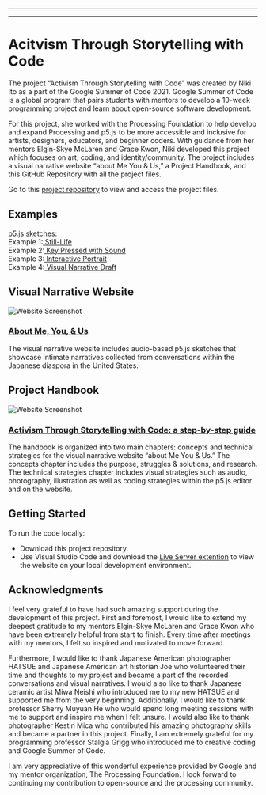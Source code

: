 
---

---
# Acitvism Through Storytelling with Code
The project “Activism Through Storytelling with Code” was created by Niki Ito as a part of the Google Summer of Code 2021. Google Summer of Code is a global program that pairs students with mentors to develop a 10-week programming project and learn about open-source software development.

For this project, she worked with the Processing Foundation to help develop and expand Processing and p5.js to be more accessible and inclusive for artists, designers, educators, and beginner coders. With guidance from her mentors Elgin-Skye McLaren and Grace Kwon, Niki developed this project which focuses on art, coding, and identity/community. The project includes a visual narrative website “about Me You & Us,” a Project Handbook, and this GitHub Repository with all the project files.<br>

Go to this <a href="https://github.com/niki-ito/activism-through-storytelling-with-code" target="_blank">project repository</a> to view and access the project files.
## Examples
p5.js sketches: <br>
Example 1:<a href ="https://niki-ito.github.io/activism-through-storytelling-with-code/example-sketches/example-1.html" target = "_blank"> Still-Life </a><br>
Example 2:<a href ="https://niki-ito.github.io/activism-through-storytelling-with-code/example-sketches/example-2.html" target = "_blank"> Key Pressed with Sound</a><br>
Example 3:<a href ="https://niki-ito.github.io/Artist-Activists-Interactive-Portrait/" target = "_blank"> Interactive Portrait </a><br>
Example 4:<a href ="https://niki-ito.github.io/activism-through-storytelling-with-code/example-sketches/example-4.html" target = "_blank"> Visual Narrative Draft</a><br>

## Visual Narrative Website
![Website Screenshot](https://github.com/niki-ito/activism-through-storytelling-with-code/blob/main/assets/images/handbook/visual-narrative-website.gif)<br>
### <a href = "https://niki-ito.github.io/activism-through-storytelling-with-code/" target = "_blank">About Me, You, & Us</a><br>
The visual narrative website includes audio-based p5.js sketches that showcase intimate narratives collected from conversations within the Japanese diaspora in the United States.

## Project Handbook
![Website Screenshot](https://github.com/niki-ito/activism-through-storytelling-with-code/blob/main/assets/images/handbook/handbook.jpg)<br>
### <a href = "https://niki-ito.github.io/activism-through-storytelling-with-code/handbook/index.html" target = "_blank">Activism Through Storytelling with Code: a step-by-step guide</a><br>
The handbook is organized into two main chapters: concepts and technical strategies for the visual narrative website “about Me You & Us.” The concepts chapter includes the purpose, struggles & solutions, and research. The technical strategies chapter includes visual strategies such as audio, photography, illustration as well as coding strategies within the p5.js editor and on the website. 

## Getting Started
To run the code locally:
- Download this project repository.
- Use Visual Studio Code and download the <a href="https://marketplace.visualstudio.com/items?itemName=ritwickdey.LiveServer">Live Server extention</a> to view the website on your local development environment.

## Acknowledgments
I feel very grateful to have had such amazing support during the development of this project. First and foremost, I would like to extend my deepest gratitude to my mentors Elgin-Skye McLaren and Grace Kwon who have been extremely helpful from start to finish. Every time after meetings with my mentors, I felt so inspired and motivated to move forward. 

Furthermore, I would like to thank Japanese American photographer HATSUE and Japanese American art historian Joe who volunteered their time and thoughts to my project and became a part of the recorded conversations and visual narratives. I would also like to thank Japanese ceramic artist Miwa Neishi who introduced me to my new HATSUE and supported me from the very beginning. Additionally, I would like to thank professor Sherry Muyuan He who would spend long meeting sessions with me to support and inspire me when I felt unsure. I would also like to thank photographer Kestin Mica who contributed his amazing photography skills and became a partner in this project. Finally, I am extremely grateful for my programming professor Stalgia Grigg who introduced me to creative coding and Google Summer of Code.  

I am very appreciative of this wonderful experience provided by Google and my mentor organization, The Processing Foundation. I look forward to continuing my contribution to open-source and the processing community.

